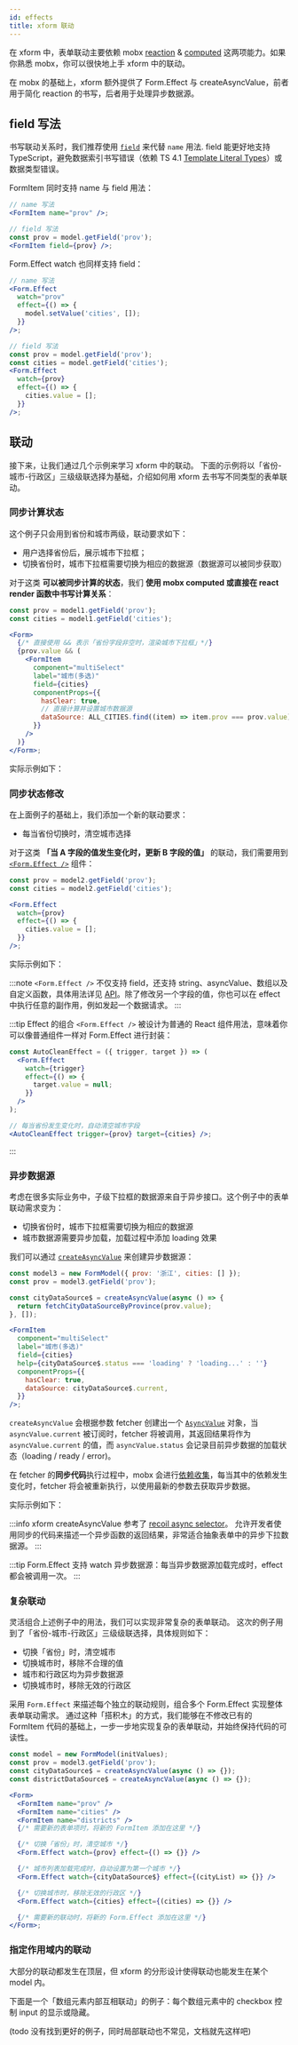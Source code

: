 ```yaml
---
id: effects
title: xform 联动
---
```



在 xform 中，表单联动主要依赖 mobx [reaction](https://mobx.js.org/reactions.html) & [computed](https://mobx.js.org/computeds.html) 这两项能力。如果你熟悉 mobx，你可以很快地上手 xform 中的联动。

在 mobx 的基础上，xform 额外提供了 Form.Effect 与 createAsyncValue，前者用于简化 reaction 的书写，后者用于处理异步数据源。

## field 写法

书写联动关系时，我们推荐使用 [`field`](api#field) 来代替 `name` 用法. field 能更好地支持 TypeScript，避免数据索引书写错误（依赖 TS 4.1 [Template Literal Types](https://www.typescriptlang.org/docs/handbook/2/template-literal-types.html)）或数据类型错误。

FormItem 同时支持 name 与 field 用法：

```jsx
// name 写法
<FormItem name="prov" />;

// field 写法
const prov = model.getField('prov');
<FormItem field={prov} />;
```

Form.Effect watch 也同样支持 field：

```jsx
// name 写法
<Form.Effect
  watch="prov"
  effect={() => {
    model.setValue('cities', []);
  }}
/>;

// field 写法
const prov = model.getField('prov');
const cities = model.getField('cities');
<Form.Effect
  watch={prov}
  effect={() => {
    cities.value = [];
  }}
/>;
```

## 联动

接下来，让我们通过几个示例来学习 xform 中的联动。 下面的示例将以「省份-城市-行政区」三级级联选择为基础，介绍如何用 xform 去书写不同类型的表单联动。

### 同步计算状态

这个例子只会用到省份和城市两级，联动要求如下：

- 用户选择省份后，展示城市下拉框；
- 切换省份时，城市下拉框需要切换为相应的数据源（数据源可以被同步获取）

对于这类 **可以被同步计算的状态**，我们 **使用 mobx computed 或直接在 react render 函数中书写计算关系**：

```jsx
const prov = model1.getField('prov');
const cities = model1.getField('cities');

<Form>
  {/* 直接使用 && 表示「省份字段非空时，渲染城市下拉框」*/}
  {prov.value && (
    <FormItem
      component="multiSelect"
      label="城市(多选)"
      field={cities}
      componentProps={{
        hasClear: true,
        // 直接计算并设置城市数据源
        dataSource: ALL_CITIES.find((item) => item.prov === prov.value).cities,
      }}
    />
  )}
</Form>;
```

实际示例如下：

<Story fn={effectsExamples.Example1} />

### 同步状态修改

在上面例子的基础上，我们添加一个新的联动要求：

- 每当省份切换时，清空城市选择

对于这类 **「当 A 字段的值发生变化时，更新 B 字段的值」** 的联动，我们需要用到 [`<Form.Effect />`](api#formeffect) 组件：

```jsx
const prov = model2.getField('prov');
const cities = model2.getField('cities');

<Form.Effect
  watch={prov}
  effect={() => {
    cities.value = [];
  }}
/>;
```

实际示例如下：

<Story fn={effectsExamples.Example2} />

:::note
`<Form.Effect />` 不仅支持 field，还支持 string、asyncValue、数组以及自定义函数，具体用法详见 [API](api#formeffect)。除了修改另一个字段的值，你也可以在 effect 中执行任意的副作用，例如发起一个数据请求。
:::

:::tip Effect 的组合
`<Form.Effect />` 被设计为普通的 React 组件用法，意味着你可以像普通组件一样对 Form.Effect 进行封装：

```jsx
const AutoCleanEffect = ({ trigger, target }) => (
  <Form.Effect
    watch={trigger}
    effect={() => {
      target.value = null;
    }}
  />
);

// 每当省份发生变化时，自动清空城市字段
<AutoCleanEffect trigger={prov} target={cities} />;
```

:::

### 异步数据源

考虑在很多实际业务中，子级下拉框的数据源来自于异步接口。这个例子中的表单联动需求变为：

- 切换省份时，城市下拉框需要切换为相应的数据源
- 城市数据源需要异步加载，加载过程中添加 loading 效果

我们可以通过 [`createAsyncValue`](api#createasyncvalue) 来创建异步数据源：

```jsx
const model3 = new FormModel({ prov: '浙江', cities: [] });
const prov = model3.getField('prov');

const cityDataSource$ = createAsyncValue(async () => {
  return fetchCityDataSourceByProvince(prov.value);
}, []);

<FormItem
  component="multiSelect"
  label="城市(多选)"
  field={cities}
  help={cityDataSource$.status === 'loading' ? 'loading...' : ''}
  componentProps={{
    hasClear: true,
    dataSource: cityDataSource$.current,
  }}
/>;
```

`createAsyncValue` 会根据参数 fetcher 创建出一个 [`AsyncValue`](api#asyncvalue) 对象，当 `asyncValue.current` 被订阅时，fetcher 将被调用，其返回结果将作为 `asyncValue.current` 的值，而 `asyncValue.status` 会记录目前异步数据的加载状态（loading / ready / error)。

在 fetcher 的**同步代码**执行过程中，mobx 会进行[依赖收集](https://mobx.js.org/understanding-reactivity.html)，每当其中的依赖发生变化时，fetcher 将会被重新执行，以使用最新的参数去获取异步数据。

实际示例如下：

<Story fn={effectsExamples.Example3} />

:::info
xform createAsyncValue 参考了 [recoil async selector](https://recoiljs.org/docs/api-reference/core/selector#asynchronous-selectors)。 允许开发者使用同步的代码来描述一个异步函数的返回结果，非常适合抽象表单中的异步下拉数据源。
:::

:::tip
Form.Effect 支持 watch 异步数据源：每当异步数据源加载完成时，effect 都会被调用一次。
:::

### 复杂联动

灵活组合上述例子中的用法，我们可以实现非常复杂的表单联动。 这次的例子用到了「省份-城市-行政区」三级级联选择，具体规则如下：

- 切换「省份」时，清空城市
- 切换城市时，移除不合理的值
- 城市和行政区均为异步数据源
- 切换城市时，移除无效的行政区

<Story fn={AsyncEffect} />

采用 `Form.Effect` 来描述每个独立的联动规则，组合多个 Form.Effect 实现整体表单联动需求。 通过这种「搭积木」的方式，我们能够在不修改已有的 FormItem 代码的基础上，一步一步地实现复杂的表单联动，并始终保持代码的可读性。

```jsx
const model = new FormModel(initValues);
const prov = model3.getField('prov');
const cityDataSource$ = createAsyncValue(async () => {});
const districtDataSource$ = createAsyncValue(async () => {});

<Form>
  <FormItem name="prov" />
  <FormItem name="cities" />
  <FormItem name="districts" />
  {/* 需要新的表单项时，将新的 FormItem 添加在这里 */}

  {/* 切换「省份」时，清空城市 */}
  <Form.Effect watch={prov} effect={() => {}} />

  {/* 城市列表加载完成时，自动设置为第一个城市 */}
  <Form.Effect watch={cityDataSource$} effect={(cityList) => {}} />

  {/* 切换城市时，移除无效的行政区 */}
  <Form.Effect watch={cities} effect={(cities) => {}} />

  {/* 需要新的联动时，将新的 Form.Effect 添加在这里 */}
</Form>;
```

### 指定作用域内的联动

大部分的联动都发生在顶层，但 xform 的分形设计使得联动也能发生在某个 model 内。

下面是一个「数组元素内部互相联动」的例子：每个数组元素中的 checkbox 控制 input 的显示或隐藏。

<Story fn={bizExamples.VisibilityControlInArrayItem} />

(todo 没有找到更好的例子，同时局部联动也不常见，文档就先这样吧)
